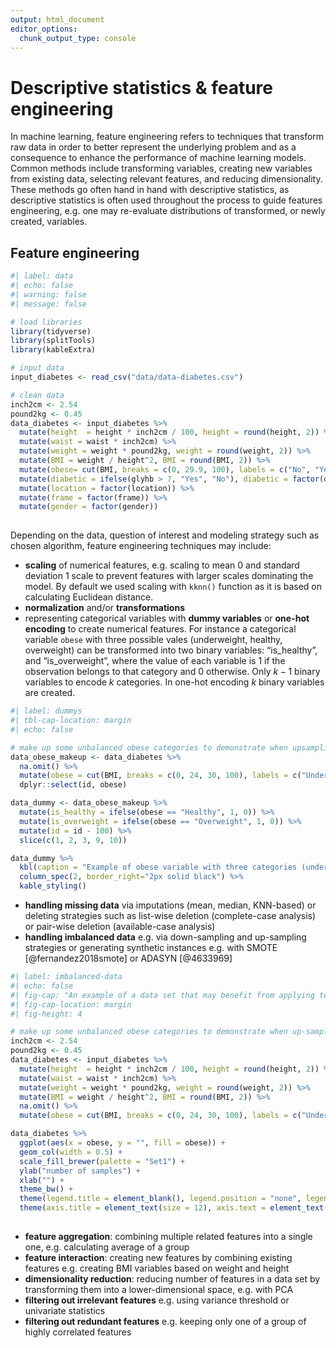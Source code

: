 ```yaml
---
output: html_document
editor_options: 
  chunk_output_type: console
---
```



# Descriptive statistics & feature engineering

In machine learning, feature engineering refers to techniques that transform raw data in order to better represent the underlying problem and as a consequence to enhance the performance of machine learning models. Common methods include transforming variables, creating new variables from existing data, selecting relevant features, and reducing dimensionality. These methods go often hand in hand with descriptive statistics, as descriptive statistics is often used throughout the process to guide features engineering, e.g. one may re-evaluate distributions of transformed, or newly created, variables. 

## Feature engineering
```r
#| label: data
#| echo: false
#| warning: false
#| message: false

# load libraries
library(tidyverse)
library(splitTools)
library(kableExtra)

# input data
input_diabetes <- read_csv("data/data-diabetes.csv")

# clean data
inch2cm <- 2.54
pound2kg <- 0.45
data_diabetes <- input_diabetes %>%
  mutate(height  = height * inch2cm / 100, height = round(height, 2)) %>% 
  mutate(waist = waist * inch2cm) %>% 
  mutate(weight = weight * pound2kg, weight = round(weight, 2)) %>%
  mutate(BMI = weight / height^2, BMI = round(BMI, 2)) %>%
  mutate(obese= cut(BMI, breaks = c(0, 29.9, 100), labels = c("No", "Yes"))) %>%
  mutate(diabetic = ifelse(glyhb > 7, "Yes", "No"), diabetic = factor(diabetic, levels = c("No", "Yes"))) %>%
  mutate(location = factor(location)) %>%
  mutate(frame = factor(frame)) %>%
  mutate(gender = factor(gender))
  
```

Depending on the data, question of interest and modeling strategy such as chosen algorithm, feature engineering techniques may include:

- **scaling** of numerical features, e.g. scaling to mean 0 and standard deviation 1 scale to prevent features with larger scales dominating the model. By default we used scaling with `kknn()` function as it is based on calculating Euclidean distance.
- **normalization** and/or **transformations**
- representing categorical variables with **dummy variables** or **one-hot encoding** to create numerical features. For instance a categorical variable `obese` with three possible vales (underweight, healthy, overweight) can be transformed into two binary variables: "is_healthy", and "is_overweight", where the value of each variable is 1 if the observation belongs to that category and 0 otherwise. Only $k-1$ binary variables to encode $k$ categories. In one-hot encoding $k$ binary variables are created.

```r
#| label: dummys
#| tbl-cap-location: margin
#| echo: false

# make up some unbalanced obese categories to demonstrate when upsampling etc. may be needed
data_obese_makeup <- data_diabetes %>%
  na.omit() %>%
  mutate(obese = cut(BMI, breaks = c(0, 24, 30, 100), labels = c("Underweight", "Healthy", "Overweight"), include.lowest = TRUE)) %>%
  dplyr::select(id, obese)

data_dummy <- data_obese_makeup %>%
  mutate(is_healthy = ifelse(obese == "Healthy", 1, 0)) %>%
  mutate(is_overweight = ifelse(obese == "Overweight", 1, 0)) %>%
  mutate(id = id - 100) %>%
  slice(c(1, 2, 3, 9, 10))

data_dummy %>%
  kbl(caption = "Example of obese variable with three categories (underweight/healthy/overweight) encoded as dummy variables", align = "cccc") %>%
  column_spec(2, border_right="2px solid black") %>%
  kable_styling()

```

-   **handling missing data** via imputations (mean, median, KNN-based) or deleting strategies such as list-wise deletion (complete-case analysis) or pair-wise deletion (available-case analysis)
- **handling imbalanced data** e.g. via down-sampling and up-sampling strategies or generating synthetic instances e.g. with SMOTE [@fernandez2018smote] or ADASYN [@4633969]
```r
#| label: imbalanced-data
#| echo: false
#| fig-cap: "An example of a data set that may benefit from applying techniques for handling imbalanced classes such as up-sampling, down-sampling or generating synthetic instances"
#| fig-cap-location: margin
#| fig-height: 4

# make up some unbalanced obese categories to demonstrate when up-sampling etc. may be needed
inch2cm <- 2.54
pound2kg <- 0.45
data_diabetes <- input_diabetes %>%
  mutate(height  = height * inch2cm / 100, height = round(height, 2)) %>% 
  mutate(waist = waist * inch2cm) %>% 
  mutate(weight = weight * pound2kg, weight = round(weight, 2)) %>%
  mutate(BMI = weight / height^2, BMI = round(BMI, 2)) %>%
  na.omit() %>% 
  mutate(obese = cut(BMI, breaks = c(0, 24, 30, 100), labels = c("Underweight", "Healthy", "Overweight"), include.lowest = TRUE)) 

data_diabetes %>%
  ggplot(aes(x = obese, y = "", fill = obese)) + 
  geom_col(width = 0.5) +
  scale_fill_brewer(palette = "Set1") +
  ylab("number of samples") + 
  xlab("") + 
  theme_bw() +
  theme(legend.title = element_blank(), legend.position = "none", legend.text = element_text(size=12)) +
  theme(axis.title = element_text(size = 12), axis.text = element_text(size = 11))
  
```

-   **feature aggregation**: combining multiple related features into a single one, e.g. calculating average of a group
-   **feature interaction**: creating new features by combining existing features e.g. creating BMI variables based on weight and height
-   **dimensionality reduction**: reducing number of features in a data set by transforming them into a lower-dimensional space, e.g. with PCA
-   **filtering out irrelevant features** e.g. using variance threshold or univariate statistics
-   **filtering out redundant features** e.g. keeping only one of a group of highly correlated features



